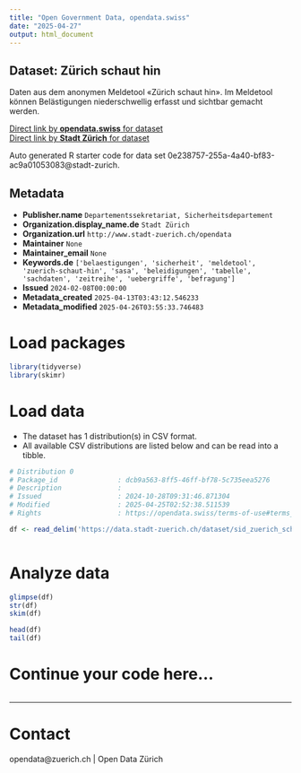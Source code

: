 ```yaml
---
title: "Open Government Data, opendata.swiss"
date: "2025-04-27"
output: html_document
---
```


## Dataset: Zürich schaut hin

Daten aus dem anonymen Meldetool «Zürich schaut hin». Im Meldetool können Belästigungen niederschwellig erfasst und sichtbar gemacht werden.

[Direct link by **opendata.swiss** for dataset](https://opendata.swiss/de/dataset/zurich-schaut-hin)<br>
[Direct link by **Stadt Zürich** for dataset](https://data.stadt-zuerich.ch/dataset/sid_zuerich_schaut_hin_od6001)

Auto generated R starter code for data set 0e238757-255a-4a40-bf83-ac9a01053083@stadt-zurich.

## Metadata

- **Publisher.name** `Departementssekretariat, Sicherheitsdepartement`
- **Organization.display_name.de** `Stadt Zürich`
- **Organization.url** `http://www.stadt-zuerich.ch/opendata`
- **Maintainer** `None`
- **Maintainer_email** `None`
- **Keywords.de** `['belaestigungen', 'sicherheit', 'meldetool', 'zuerich-schaut-hin', 'sasa', 'beleidigungen', 'tabelle', 'sachdaten', 'zeitreihe', 'uebergriffe', 'befragung']`
- **Issued** `2024-02-08T00:00:00`
- **Metadata_created** `2025-04-13T03:43:12.546233`
- **Metadata_modified** `2025-04-26T03:55:33.746483`


# Load packages

```r

library(tidyverse)
library(skimr)

```

# Load data

-   The dataset has 1 distribution(s) in CSV format.
-   All available CSV distributions are listed below and can be read into a tibble.

```r

# Distribution 0
# Package_id               : dcb9a563-8ff5-46ff-bf78-5c735eea5276
# Description              : 
# Issued                   : 2024-10-28T09:31:46.871304
# Modified                 : 2025-04-25T02:52:38.511539
# Rights                   : https://opendata.swiss/terms-of-use#terms_open

df <- read_delim('https://data.stadt-zuerich.ch/dataset/sid_zuerich_schaut_hin_od6001/download/BEV600OD6001.csv')



```

# Analyze data

```r

glimpse(df)
str(df)
skim(df)

head(df)
tail(df)

```

# Continue your code here...

```r

```

------------------------------------------------------------------------

# Contact

opendata@zuerich.ch | Open Data Zürich
